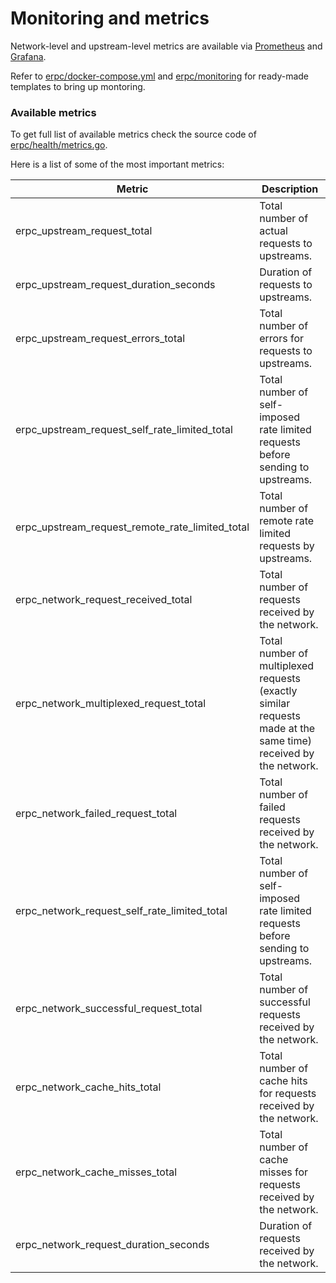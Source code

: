 # Monitoring and metrics

Network-level and upstream-level metrics are available via [Prometheus](https://prometheus.io/) and [Grafana](https://grafana.com/).

Refer to [erpc/docker-compose.yml](https://github.com/erpc/erpc/blob/main/docker-compose.yml#L4-L17) and [erpc/monitoring](https://github.com/erpc/erpc/tree/main/monitoring) for ready-made templates to bring up montoring.

### Available metrics

To get full list of available metrics check the source code of [erpc/health/metrics.go](https://github.com/erpc/erpc/blob/main/health/metrics.go).

Here is a list of some of the most important metrics:

| Metric | Description |
| --- | --- |
| erpc_upstream_request_total | Total number of actual requests to upstreams. |
| erpc_upstream_request_duration_seconds | Duration of requests to upstreams. |
| erpc_upstream_request_errors_total | Total number of errors for requests to upstreams. |
| erpc_upstream_request_self_rate_limited_total | Total number of self-imposed rate limited requests before sending to upstreams. |
| erpc_upstream_request_remote_rate_limited_total | Total number of remote rate limited requests by upstreams. |
| erpc_network_request_received_total | Total number of requests received by the network. |
| erpc_network_multiplexed_request_total | Total number of multiplexed requests (exactly similar requests made at the same time) received by the network. |
| erpc_network_failed_request_total | Total number of failed requests received by the network. |
| erpc_network_request_self_rate_limited_total | Total number of self-imposed rate limited requests before sending to upstreams. |
| erpc_network_successful_request_total | Total number of successful requests received by the network. |
| erpc_network_cache_hits_total | Total number of cache hits for requests received by the network. |
| erpc_network_cache_misses_total | Total number of cache misses for requests received by the network. |
| erpc_network_request_duration_seconds | Duration of requests received by the network. |